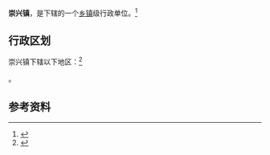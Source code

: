 {{中国乡级行政区
|景观照片文件名 = YinchuanMosque.jpg
|景观照片描述 = 崇兴镇的台子清真大寺
|汉语拼音 = 
|其他语言 = 
|其他语言名称 = 
|旧称 = 
|地名出处 = 
|位置图文件名 = 
|位置图描述 = 
|自定义图片= 
|建置时间 = 
|政府驻地 = 
|毗邻 = 
|总面积 = 
|总人口 = 
|总人口年份 = 
|户籍人口 = 
|户籍人口年份 = 
|常住人口 = 
|常住人口年份 = 
|人口密度 = 
|GDP = 
|GDP年份 = 
|邮政编码 = 
|电话区号 = 951
|官方网站 = 
|网站名称 = 
|64/01/81/102/000}}

'''崇兴镇'''，是{{PRC admin/fullname|64/01/81/102/000|3}}下辖的一个[[乡镇|乡镇]]级行政单位。<ref>{{PRC admin/ref sgc|{{PRC admin/parent|64/01/81/102/000}}}}</ref>

== 行政区划 ==

崇兴镇下辖以下地区：<ref>{{PRC admin/ref sgc|64/01/81/102/000}}</ref>

{{PRC admin/children|64/01/81/102/000}}。

== 参考资料 ==

{{reflist}}

{{行政区划小作品}}
{{PRC admin/navcat|64/01/81/102/000}}